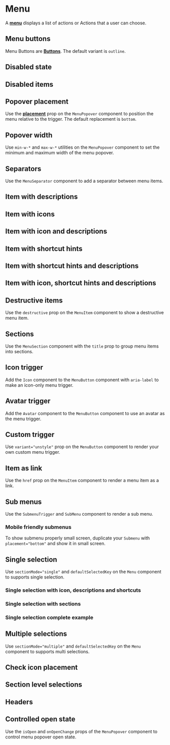 

<Meta of={MenuStories} />

# Menu

A <a href="https://react-spectrum.adobe.com/react-aria/Menu.html#menu" target="_blank">**menu**</a> displays a list of actions or Actions that a user can choose.

<Canvas of={MenuStories.BasicExample} />

## Menu buttons

Menu Buttons are <a href="./?path=/docs/button--docs" target="_blank">**Buttons**</a>. The default variant is `outline`.

<Canvas of={MenuStories.MenuButtons} />

## Disabled state

<Canvas of={MenuStories.DisabledState} />

## Disabled items

<Canvas of={MenuStories.DisabledItems} />

## Popover placement

Use the <a href="https://react-spectrum.adobe.com/react-aria/Popover.html#placement" target="_blank">**placement**</a> prop on the `MenuPopover` component to position the menu relative to the trigger. The default replacement is `bottom`.

<Canvas of={MenuStories.PopoverPlacements} />

## Popover width

Use `min-w-*` and `max-w-*` utilities on the `MenuPopover` component to set the minimum and maximum width of the menu popover.

<Canvas of={MenuStories.PopoverWidth} />

## Separators

Use the `MenuSeparator` component to add a separator between menu items.

<Canvas of={MenuStories.MenuSeparators} />

## Item with descriptions

<Canvas of={MenuStories.ItemWithDescriptions} />

## Item with icons

<Canvas of={MenuStories.ItemWithIcons} />

## Item with icon and descriptions

<Canvas of={MenuStories.ItemWithIconAndDescriptions} />

## Item with shortcut hints

<Canvas of={MenuStories.ItemWithShortcutHints} />

## Item with shortcut hints and descriptions

<Canvas of={MenuStories.ItemWithShortcutHintsAndDescriptions} />

## Item with icon, shortcut hints and descriptions

<Canvas of={MenuStories.ItemWithIconShortcutHintsAndDescriptions} />

## Destructive items

Use the `destructive` prop on the `MenuItem` component to show a destructive menu item.

<Canvas of={MenuStories.DestructiveItems} />

## Sections

Use the `MenuSection` component with the `title` prop to group menu items into sections.

<Canvas of={MenuStories.Sections} />

## Icon trigger

Add the `Icon` component to the `MenuButton` component with `aria-label` to make an icon-only menu trigger.

<Canvas of={MenuStories.IconTriggers} />


## Avatar trigger

Add the `Avatar` component to the `MenuButton` component to use an avatar as the menu trigger.

<Canvas of={MenuStories.AvatarTriggers} />

## Custom trigger

Use `variant="unstyle"` prop on the `MenuButton` component to render your own custom menu trigger.

<Canvas of={MenuStories.CustomTriggers} />

## Item as link

Use the `href` prop on the `MenuItem` component to render a menu item as a link.

<Canvas of={MenuStories.ItemAsLink} />

## Sub menus

Use the `SubmenuTrigger` and `SubMenu` component to render a sub menu.

<Canvas of={MenuStories.SubMenus} />

### Mobile friendly submenus

To show submenu properly small screen, duplicate your `Submenu` with `placement="bottom"` and show it in small screen.

<Canvas of={MenuStories.MobilFriendlySubmenus} />


## Single selection

Use `sectionMode="single"` and `defaultSelectedKey` on the `Menu` component to supports single selection.

<Canvas of={MenuStories.SingleSelection} />

### Single selection with icon, descriptions and shortcuts

<Canvas of={MenuStories.SingleSelectionWithIconDescriptionAndShortcut} />

### Single selection with sections

<Canvas of={MenuStories.SingleSelectionWithSections} />

### Single selection complete example

<Canvas of={MenuStories.SingleSelectionCompleteExample} />

## Multiple selections

Use `sectionMode="multiple"` and `defaultSelectedKey` on the `Menu` component to supports multi selections.

<Canvas of={MenuStories.MultiSelections} />

## Check icon placement 

<Canvas of={MenuStories.CheckIconPlacement} />

## Section level selections

<Canvas of={MenuStories.SectionLevelSelections} />

## Headers

<Canvas of={MenuStories.Headers} />

## Controlled open state

Use the `isOpen` and `onOpenChange` props of the `MenuPopover` component to control menu popover open state.

<Canvas of={MenuStories.ControlledOpenState} />